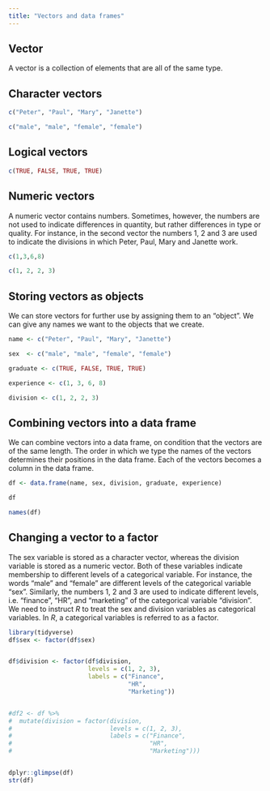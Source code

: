 ```yaml
---
title: "Vectors and data frames"
---
```


## Vector

A vector is a collection of elements that are all of the same type.

## Character vectors

```r
c("Peter", "Paul", "Mary", "Janette") 

c("male", "male", "female", "female")
```

## Logical vectors

```r
c(TRUE, FALSE, TRUE, TRUE)
```

## Numeric vectors

A numeric vector contains numbers. Sometimes, however, the numbers are not used to indicate differences in quantity, but rather differences in type or quality. For instance, in the second vector the numbers 1, 2 and 3 are used to indicate the divisions in which Peter, Paul, Mary and Janette work.

```r
c(1,3,6,8)

c(1, 2, 2, 3)
```

## Storing vectors as objects

We can store vectors for further use by assigning them to an "object". We can give any names we want to the objects that we create.

```r

name <- c("Peter", "Paul", "Mary", "Janette") 

sex  <- c("male", "male", "female", "female") 

graduate <- c(TRUE, FALSE, TRUE, TRUE) 

experience <- c(1, 3, 6, 8)

division <- c(1, 2, 2, 3)
```

## Combining vectors into a data frame

We can combine vectors into a data frame, on condition that the vectors are of the same length. The order in which we type the names of the vectors determines their positions in the data frame. Each of the vectors becomes a column in the data frame.

```r
df <- data.frame(name, sex, division, graduate, experience)

df

names(df)
```

## Changing a vector to a factor

The sex variable is stored as a character vector, whereas the division variable is stored as a numeric vector. Both of these variables indicate membership to different levels of a categorical variable. For instance, the words "male" and "female" are different levels of the categorical variable "sex". Similarly, the numbers 1, 2 and 3 are used to indicate different levels, i.e. "finance", "HR", and "marketing" of the categorical variable "division". We need to instruct *R* to treat the sex and division variables as categorical variables. In *R*, a categorical variables is referred to as a factor.

```r
library(tidyverse)
df$sex <- factor(df$sex)


df$division <- factor(df$division, 
                      levels = c(1, 2, 3),
                      labels = c("Finance", 
                                 "HR",
                                 "Marketing"))


#df2 <- df %>% 
#  mutate(division = factor(division,
#                           levels = c(1, 2, 3),
#                           labels = c("Finance",
#                                      "HR",
#                                      "Marketing")))


dplyr::glimpse(df)
str(df)
```
